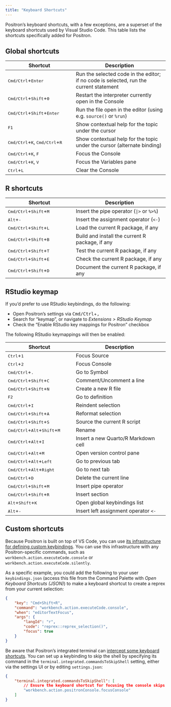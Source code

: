 ```yaml
---
title: "Keyboard Shortcuts"
---
```


Positron's keyboard shortcuts, with a few exceptions, are a superset of the keyboard shortcuts used by Visual Studio Code. This table lists the shortcuts specifically added for Positron.

## Global shortcuts

| Shortcut | Description |
| -------- | ----------- |
| <kbd>Cmd/Ctrl</kbd>+<kbd>Enter</kbd> | Run the selected code in the editor; if no code is selected, run the current statement | 
| <kbd>Cmd/Ctrl</kbd>+<kbd>Shift</kbd>+<kbd>0</kbd> | Restart the interpreter currently open in the Console | 
| <kbd>Cmd/Ctrl</kbd>+<kbd>Shift</kbd>+<kbd>Enter</kbd> | Run the file open in the editor (using e.g. `source()` or `%run`) | 
| <kbd>F1</kbd> | Show contextual help for the topic under the cursor |
| <kbd>Cmd/Ctrl</kbd>+<kbd>K</kbd>, <kbd>Cmd/Ctrl</kbd>+<kbd>R</kbd> | Show contextual help for the topic under the cursor (alternate binding) |
| <kbd>Cmd/Ctrl</kbd>+<kbd>K</kbd>, <kbd>F</kbd> | Focus the Console |
| <kbd>Cmd/Ctrl</kbd>+<kbd>K</kbd>, <kbd>V</kbd> | Focus the Variables pane |
| <kbd>Ctrl</kbd>+<kbd>L</kbd> | Clear the Console |

## R shortcuts

| Shortcut | Description |
| -------- | ----------- |
| <kbd>Cmd/Ctrl</kbd>+<kbd>Shift</kbd>+<kbd>M</kbd> | Insert the pipe operator (<code>&#124;></code> or `%>%`) | 
| <kbd>Alt</kbd>+<kbd>-</kbd> | Insert the assignment operator (`<-`) |
| <kbd>Cmd/Ctrl</kbd>+<kbd>Shift</kbd>+<kbd>L</kbd> | Load the current R package, if any | 
| <kbd>Cmd/Ctrl</kbd>+<kbd>Shift</kbd>+<kbd>B</kbd> | Build and install the current R package, if any | 
| <kbd>Cmd/Ctrl</kbd>+<kbd>Shift</kbd>+<kbd>T</kbd> | Test the current R package, if any | 
| <kbd>Cmd/Ctrl</kbd>+<kbd>Shift</kbd>+<kbd>E</kbd> | Check the current R package, if any | 
| <kbd>Cmd/Ctrl</kbd>+<kbd>Shift</kbd>+<kbd>D</kbd> | Document the current R package, if any | 

## RStudio keymap

If you'd prefer to use RStudio keybindings, do the following:

- Open Positron's settings via <kbd>Cmd/Ctrl</kbd>+<kbd>,</kbd>
- Search for "keymap", or navigate to *Extensions > RStudio Keymap*
- Check the "Enable RStudio key mappings for Positron" checkbox

The following RStudio keymappings will then be enabled:

| Shortcut | Description |
| -------- | ----------- |
| <kbd>Ctrl</kbd>+<kbd>1</kbd>  |  Focus Source | 
| <kbd>Ctrl</kbd>+<kbd>2</kbd>  |  Focus Console | 
| <kbd>Cmd/Ctrl</kbd>+<kbd>.</kbd>  |  Go to Symbol | 
| <kbd>Cmd/Ctrl</kbd>+<kbd>Shift</kbd>+<kbd>C</kbd> |  Comment/Uncomment a line | 
| <kbd>Cmd/Ctrl</kbd>+<kbd>Shift</kbd>+<kbd>N</kbd> |  Create a new R file | 
| <kbd>F2</kbd>  |  Go to definition | 
| <kbd>Cmd/Ctrl</kbd>+<kbd>I</kbd> |  Reindent selection | 
| <kbd>Cmd/Ctrl</kbd>+<kbd>Shift</kbd>+<kbd>A</kbd> |  Reformat selection | 
| <kbd>Cmd/Ctrl</kbd>+<kbd>Shift</kbd>+<kbd>S</kbd> |  Source the current R script | 
| <kbd>Cmd/Ctrl</kbd>+<kbd>Alt</kbd>+<kbd>Shift</kbd>+<kbd>M</kbd> |  Rename | 
| <kbd>Cmd/Ctrl</kbd>+<kbd>Alt</kbd>+<kbd>I</kbd> |  Insert a new Quarto/R Markdown cell | 
| <kbd>Cmd/Ctrl</kbd>+<kbd>Alt</kbd>+<kbd>M</kbd> |  Open version control pane | 
| <kbd>Cmd/Ctrl</kbd>+<kbd>Alt</kbd>+<kbd>Left</kbd> |  Go to previous tab | 
| <kbd>Cmd/Ctrl</kbd>+<kbd>Alt</kbd>+<kbd>Right</kbd> |  Go to next tab | 
| <kbd>Cmd/Ctrl</kbd>+<kbd>D</kbd> |  Delete the current line | 
| <kbd>Cmd/Ctrl</kbd>+<kbd>Shift</kbd>+<kbd>M</kbd> |  Insert pipe operator | 
| <kbd>Cmd/Ctrl</kbd>+<kbd>Shift</kbd>+<kbd>R</kbd> |  Insert section | 
| <kbd>Alt</kbd>+<kbd>Shift</kbd>+<kbd>K</kbd> | Open global keybindings list |
| <kbd>Alt</kbd>+<kbd>-</kbd> | Insert left assignment operator `<-` |

## Custom shortcuts

Because Positron is built on top of VS Code, you can use [its infrastructure for defining custom keybindings](https://code.visualstudio.com/docs/getstarted/keybindings). You can use this infrastructure with any Positron-specific commands, such as `workbench.action.executeCode.console` or `workbench.action.executeCode.silently`. 

As a specific example, you could add the following to your user `keybindings.json` (access this file from the Command Palette with *Open Keyboard Shortcuts (JSON)*) to make a keyboard shortcut to create a reprex from your current selection:

```json
{
    "key": "Cmd+Shift+R",
    "command": "workbench.action.executeCode.console",
    "when": "editorTextFocus",
    "args": {
        "langId": "r",
        "code": "reprex::reprex_selection()",
        "focus": true
    }
}
```

Be aware that Positron's integrated terminal can [intercept some keyboard shortcuts](https://code.visualstudio.com/docs/terminal/advanced#_keyboard-shortcuts-and-the-shell). You can set up a keybinding to skip the shell by specifying its command in the `terminal.integrated.commandsToSkipShell` setting, either via the settings UI or by editing `settings.json`:

```json
{
    "terminal.integrated.commandsToSkipShell": [
        // Ensure the keyboard shortcut for focusing the console skips the shell
        "workbench.action.positronConsole.focusConsole"
    ]
}
```